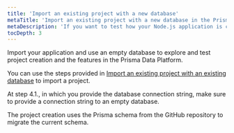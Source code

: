 ```yaml
---
title: 'Import an existing project with a new database'
metaTitle: 'Import an existing project with a new database in the Prisma Data Platform'
metaDescription: 'If you want to test how your Node.js application is created, managed, and runs in the Prisma Data Platform, you can import your repository and connect the application to a new database. The Prisma Data Platform applies all schema migrations to the new database.'
tocDepth: 3
---
```


<TopBlock>

Import your application and use an empty database to explore and test project creation and the features in the Prisma Data Platform.

You can use the steps provided in [Import an existing project with an existing database](/data-platform/create-and-manage-projects/import-existing-project-existing-db) to import a project.

At step 4.1., in which you provide the database connection string, make sure to provide a connection string to an empty database.

The project creation uses the Prisma schema from the GitHub repository to migrate the current schema.
</TopBlock>